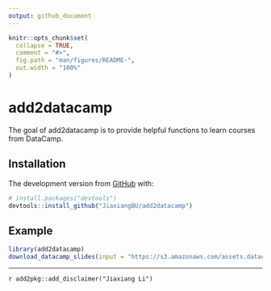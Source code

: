 ```yaml
---
output: github_document
---
```


<!-- README.md is generated from README.Rmd. Please edit that file -->

```r
knitr::opts_chunk$set(
  collapse = TRUE,
  comment = "#>",
  fig.path = "man/figures/README-",
  out.width = "100%"
)
```
# add2datacamp

<!-- badges: start -->
<!-- badges: end -->

The goal of add2datacamp is to provide helpful functions to learn courses from DataCamp.

## Installation

The development version from [GitHub](https://github.com/) with:

``` r
# install.packages("devtools")
devtools::install_github("JiaxiangBU/add2datacamp")
```
## Example

```r
library(add2datacamp)
download_datacamp_slides(input = "https://s3.amazonaws.com/assets.datacamp.com/production/course_15268/slides/chapter{1:4}.pdf",dir = "refs")
```


***

`r add2pkg::add_disclaimer("Jiaxiang Li")`
